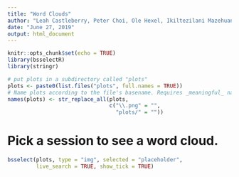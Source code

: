 ```yaml
---
title: "Word Clouds"
author: "Leah Castleberry, Peter Choi, Ole Hexel, Ikiltezilani Mazehuani, Richard Shafranek"
date: "June 27, 2019"
output: html_document
---
```


```r
knitr::opts_chunk$set(echo = TRUE)
library(bsselectR)
library(stringr)

# put plots in a subdirectory called "plots"
plots <- paste0(list.files("plots", full.names = TRUE))
# Name plots according to the file's basename. Requires _meaningful_ names.
names(plots) <- str_replace_all(plots, 
                                c("\\.png" = "", 
                                  "plots/" = ""))
```

# Pick a session to see a word cloud.

```r
bsselect(plots, type = "img", selected = "placeholder",
         live_search = TRUE, show_tick = TRUE)
```

